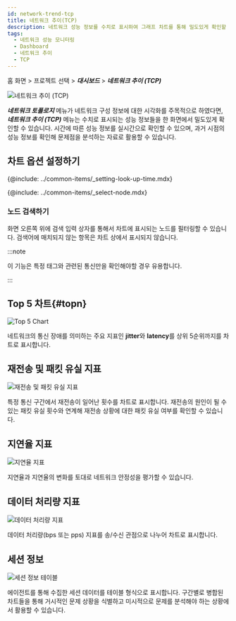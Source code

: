 ```yaml
---
id: network-trend-tcp
title: 네트워크 추이(TCP)
description: 네트워크 성능 정보를 수치로 표시하여 그래프 차트를 통해 밀도있게 확인할 수 있습니다.
tags:
  - 네트워크 성능 모니터링
  - Dashboard
  - 네트워크 추이
  - TCP
---
```


홈 화면 > 프로젝트 선택 > **_대시보드_** > **_네트워크 추이 (TCP)_**

![네트워크 추이 (TCP)](/img/npm-dashboard-network-trend.png)

**_네트워크 토폴로지_** 메뉴가 네트워크 구성 정보에 대한 시각화를 주목적으로 하였다면, **_네트워크 추이 (TCP)_** 메뉴는 수치로 표시되는 성능 정보들을 한 화면에서 밀도있게 확인할 수 있습니다. 시간에 따른 성능 정보를 실시간으로 확인할 수 있으며, 과거 시점의 성능 정보를 확인해 문제점을 분석하는 자료로 활용할 수 있습니다.

## 차트 옵션 설정하기

<!-- 조회 시간 설정하기-->

{@include: ../common-items/_setting-look-up-time.mdx}

<!-- 노드 선택하기-->

{@include: ../common-items/_select-node.mdx}

### 노드 검색하기

화면 오른쪽 위에 검색 입력 상자를 통해서 차트에 표시되는 노드를 필터링할 수 있습니다. 검색어에 매치되지 않는 항목은 차트 상에서 표시되지 않습니다.

:::note

이 기능은 특정 태그와 관련된 통신만을 확인해야할 경우 유용합니다.

:::

## Top 5 차트{#topn}

![Top 5 Chart](/img/npm-network-trend-top5.png)

네트워크의 통신 장애를 의미하는 주요 지표인 **jitter**와 **latency**를 상위 5순위까지를 차트로 표시합니다.

## 재전송 및 패킷 유실 지표

![재전송 및 패킷 유실 지표](/img/npm-network-rc-lc-chart.png)

특정 통신 구간에서 재전송이 일어난 횟수를 차트로 표시합니다. 재전송의 원인이 될 수 있는 패킷 유실 횟수와 연계해 재전송 상황에 대한 패킷 유실 여부를 확인할 수 있습니다.

## 지연율 지표

![지연율 지표](/img/npm-network-trend-jitter-latency.png)

지연율과 지연율의 변화를 토대로 네트워크 안정성을 평가할 수 있습니다.

## 데이터 처리량 지표

![데이터 처리량 지표](/img/npm-network-trend-data-process.png)

데이터 처리량(bps 또는 pps) 지표를 송/수신 관점으로 나누어 차트로 표시합니다. 

## 세션 정보

![세션 정보 테이블](/img/npm-network-trend-sessions.png)

에이전트를 통해 수집한 세션 데이터를 테이블 형식으로 표시합니다. 구간별로 병합된 차트들을 통해 거시적인 문제 상황을 식별하고 미시적으로 문제를 분석해야 하는 상황에서 활용할 수 있습니다.
